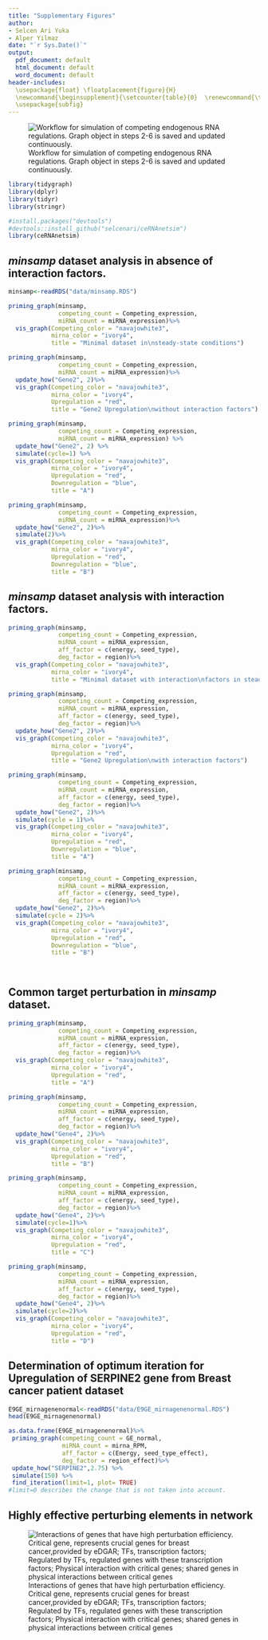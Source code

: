 ```yaml
---
title: "Supplementary Figures"
author: 
- Selcen Ari Yuka
- Alper Yilmaz 
date: "`r Sys.Date()`"
output:
  pdf_document: default
  html_document: default
  word_document: default
header-includes: 
  \usepackage{float} \floatplacement{figure}{H} 
  \newcommand{\beginsupplement}{\setcounter{table}{0}  \renewcommand{\thetable}{S\arabic{table}} \setcounter{figure}{0}     \renewcommand{\thefigure}{S\arabic{figure}}}
  \usepackage{subfig}
---
```


\beginsupplement


![Workflow for simulation of competing endogenous RNA regulations. Graph object in steps 2-6 is saved and updated continuously.](workflow1.png){#figs1}

```r

library(tidygraph)
library(dplyr)
library(tidyr)
library(stringr)

```

```r
#install.packages("devtools")
#devtools::install_github("selcenari/ceRNAnetsim")
library(ceRNAnetsim)
```

## *minsamp* dataset analysis in absence of interaction factors.

```r
minsamp<-readRDS("data/minsamp.RDS")
```


```r
priming_graph(minsamp, 
              competing_count = Competing_expression, 
              miRNA_count = miRNA_expression)%>%
  vis_graph(Competing_color = "navajowhite3", 
            mirna_color = "ivory4",
            title = "Minimal dataset in\nsteady-state conditions")
```


```r
priming_graph(minsamp, 
              competing_count = Competing_expression, 
              miRNA_count = miRNA_expression)%>%
  update_how("Gene2", 2)%>%
  vis_graph(Competing_color = "navajowhite3", 
            mirna_color = "ivory4", 
            Upregulation = "red", 
            title = "Gene2 Upregulation\nwithout interaction factors")
```

```r

priming_graph(minsamp, 
              competing_count = Competing_expression, 
              miRNA_count = miRNA_expression) %>%
  update_how("Gene2", 2) %>%
  simulate(cycle=1) %>%
  vis_graph(Competing_color = "navajowhite3", 
            mirna_color = "ivory4", 
            Upregulation = "red", 
            Downregulation = "blue", 
            title = "A")

priming_graph(minsamp, 
              competing_count = Competing_expression, 
              miRNA_count = miRNA_expression)%>%
  update_how("Gene2", 2)%>%
  simulate(2)%>%
  vis_graph(Competing_color = "navajowhite3", 
            mirna_color = "ivory4", 
            Upregulation = "red", 
            Downregulation = "blue", 
            title = "B")

```


## *minsamp* dataset analysis with interaction factors.

```r
priming_graph(minsamp, 
              competing_count = Competing_expression, 
              miRNA_count = miRNA_expression, 
              aff_factor = c(energy, seed_type), 
              deg_factor = region)%>%
  vis_graph(Competing_color = "navajowhite3", 
            mirna_color = "ivory4", 
            title = "Minimal dataset with interaction\nfactors in steady-state conditions")

```

```r
priming_graph(minsamp, 
              competing_count = Competing_expression, 
              miRNA_count = miRNA_expression, 
              aff_factor = c(energy, seed_type), 
              deg_factor = region)%>%
  update_how("Gene2", 2)%>%
  vis_graph(Competing_color = "navajowhite3", 
            mirna_color = "ivory4", 
            Upregulation = "red", 
            title = "Gene2 Upregulation\nwith interaction factors")
```

```r
priming_graph(minsamp, 
              competing_count = Competing_expression, 
              miRNA_count = miRNA_expression, 
              aff_factor = c(energy, seed_type), 
              deg_factor = region)%>%
  update_how("Gene2", 2)%>%
  simulate(cycle = 1)%>%
  vis_graph(Competing_color = "navajowhite3", 
            mirna_color = "ivory4", 
            Upregulation = "red", 
            Downregulation = "blue", 
            title = "A")

priming_graph(minsamp, 
              competing_count = Competing_expression, 
              miRNA_count = miRNA_expression, 
              aff_factor = c(energy, seed_type), 
              deg_factor = region)%>%
  update_how("Gene2", 2)%>%
  simulate(cycle = 2)%>%
  vis_graph(Competing_color = "navajowhite3", 
            mirna_color = "ivory4", 
            Upregulation = "red", 
            Downregulation = "blue", 
            title = "B")
  
  
```

## Common target perturbation in *minsamp* dataset.

```r

priming_graph(minsamp, 
              competing_count = Competing_expression, 
              miRNA_count = miRNA_expression, 
              aff_factor = c(energy, seed_type), 
              deg_factor = region)%>%
  vis_graph(Competing_color = "navajowhite3", 
            mirna_color = "ivory4", 
            Upregulation = "red", 
            title = "A")

priming_graph(minsamp, 
              competing_count = Competing_expression, 
              miRNA_count = miRNA_expression, 
              aff_factor = c(energy, seed_type), 
              deg_factor = region)%>%
  update_how("Gene4", 2)%>%
  vis_graph(Competing_color = "navajowhite3", 
            mirna_color = "ivory4", 
            Upregulation = "red", 
            title = "B")

priming_graph(minsamp, 
              competing_count = Competing_expression, 
              miRNA_count = miRNA_expression, 
              aff_factor = c(energy, seed_type), 
              deg_factor = region)%>%
  update_how("Gene4", 2)%>%
  simulate(cycle=1)%>%
  vis_graph(Competing_color = "navajowhite3", 
            mirna_color = "ivory4", 
            Upregulation = "red", 
            title = "C")

priming_graph(minsamp, 
              competing_count = Competing_expression, 
              miRNA_count = miRNA_expression, 
              aff_factor = c(energy, seed_type), 
              deg_factor = region)%>%
  update_how("Gene4", 2)%>%
  simulate(cycle=2)%>%
  vis_graph(Competing_color = "navajowhite3", 
            mirna_color = "ivory4", 
            Upregulation = "red", 
            title = "D")
```

## Determination of optimum iteration for Upregulation of SERPINE2 gene from Breast cancer patient dataset

```r
E9GE_mirnagenenormal<-readRDS("data/E9GE_mirnagenenormal.RDS")
head(E9GE_mirnagenenormal)
```


```r
as.data.frame(E9GE_mirnagenenormal)%>%
 priming_graph(competing_count = GE_normal, 
               miRNA_count = mirna_RPM, 
               aff_factor = c(Energy, seed_type_effect), 
               deg_factor = region_effect)%>%
 update_how("SERPINE2",2.75) %>%
 simulate(150) %>%
 find_iteration(limit=1, plot= TRUE) 
#limit=0 describes the change that is not taken into account.
```

## Highly effective perturbing elements in network


![Interactions of genes that have high perturbation efficiency. Critical gene, represents crucial genes for breast cancer,provided by eDGAR; TFs, transcription factors;  Regulated by TFs, regulated genes with these transcription factors; Physical interaction with critical genes; shared genes in physical interactions between critical genes ](highly_effective_genes.png){#figs10}
